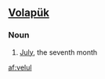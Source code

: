==[[Volapük]]==
{{attention|vo|POS?}}
===Noun===
{{infl|vo|noun}}

# [[July]], the seventh month

[[af:velul]]